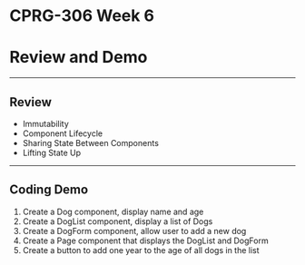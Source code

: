 # CPRG-306 Week 6

# Review and Demo

---

## Review

- Immutability
- Component Lifecycle
- Sharing State Between Components
- Lifting State Up

---

## Coding Demo

1. Create a Dog component, display name and age
2. Create a DogList component, display a list of Dogs
3. Create a DogForm component, allow user to add a new dog
4. Create a Page component that displays the DogList and DogForm
5. Create a button to add one year to the age of all dogs in the list
